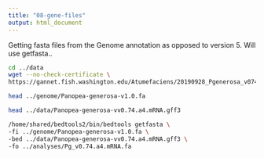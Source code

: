 ```yaml
---
title: "08-gene-files"
output: html_document
---
```


Getting fasta files from the Genome annotation as opposed to version 5. 
Will use getfasta..


```bash
cd ../data
wget --no-check-certificate \
https://gannet.fish.washington.edu/Atumefaciens/20190928_Pgenerosa_v074.a4_gensas_annotation/Panopea-generosa-vv0.74.a4.repeat_region.gff3
```

```bash
head ../genome/Panopea-generosa-v1.0.fa
```

```bash
head ../data/Panopea-generosa-vv0.74.a4.mRNA.gff3
```




```bash
/home/shared/bedtools2/bin/bedtools getfasta \
-fi ../genome/Panopea-generosa-v1.0.fa \
-bed ../data/Panopea-generosa-vv0.74.a4.mRNA.gff3 \
-fo ../analyses/Pg_v0.74.a4.mRNA.fa
```

